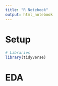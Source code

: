 ```yaml
---
title: "R Notebook"
output: html_notebook
---
```


# Setup
```r
# Libraries
library(tidyverse)

```


# EDA


